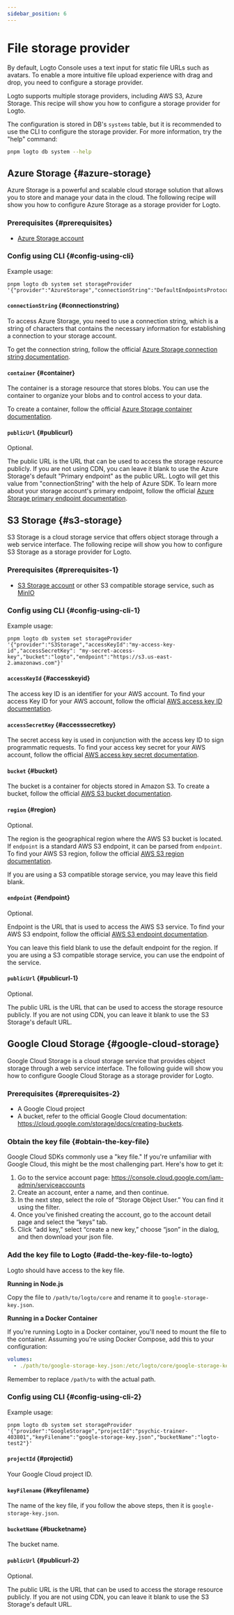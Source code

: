 ```yaml
---
sidebar_position: 6
---
```


# File storage provider

By default, Logto Console uses a text input for static file URLs such as avatars. To enable a more intuitive file upload experience with drag and drop, you need to configure a storage provider.

Logto supports multiple storage providers, including AWS S3, Azure Storage. This recipe will show you how to configure a storage provider for Logto.

The configuration is stored in DB's `systems` table, but it is recommended to use the CLI to configure the storage provider. For more information, try the "help" command:

```sh
pnpm logto db system --help
```

## Azure Storage \{#azure-storage}

Azure Storage is a powerful and scalable cloud storage solution that allows you to store and manage your data in the cloud. The following recipe will show you how to configure Azure Storage as a storage provider for Logto.

### Prerequisites \{#prerequisites}

- [Azure Storage account](https://docs.microsoft.com/en-us/azure/storage/common/storage-account-overview)

### Config using CLI \{#config-using-cli}

Example usage:

```
pnpm logto db system set storageProvider '{"provider":"AzureStorage","connectionString":"DefaultEndpointsProtocol=https;AccountName=logto;AccountKey=oRhfTBHOHiBxxxxxxxxxxxxxxxxZ0se6XROftl/Xrow==;EndpointSuffix=core.windows.net","container":"logto"}'
```

#### `connectionString` \{#connectionstring}

To access Azure Storage, you need to use a connection string, which is a string of characters that contains the necessary information for establishing a connection to your storage account.

To get the connection string, follow the official [Azure Storage connection string documentation](https://docs.microsoft.com/en-us/azure/storage/common/storage-configure-connection-string).

#### `container` \{#container}

The container is a storage resource that stores blobs. You can use the container to organize your blobs and to control access to your data.

To create a container, follow the official [Azure Storage container documentation](https://docs.microsoft.com/en-us/azure/storage/blobs/storage-blobs-introduction#containers).

#### `publicUrl` \{#publicurl}

Optional.

The public URL is the URL that can be used to access the storage resource publicly. If you are not using CDN, you can leave it blank to use the Azure Storage's default "Primary endpoint" as the public URL. Logto will get this value from "connectionString" with the help of Azure SDK. To learn more about your storage account's primary endpoint, follow the official [Azure Storage primary endpoint documentation](https://docs.microsoft.com/en-us/azure/storage/common/storage-account-overview#primary-endpoints).

## S3 Storage \{#s3-storage}

S3 Storage is a cloud storage service that offers object storage through a web service interface. The following recipe will show you how to configure S3 Storage as a storage provider for Logto.

### Prerequisites \{#prerequisites-1}

- [S3 Storage account](https://docs.aws.amazon.com/AmazonS3/latest/userguide/creating-buckets.html) or other S3 compatible storage service, such as [MinIO](https://min.io/)

### Config using CLI \{#config-using-cli-1}

Example usage:

```
pnpm logto db system set storageProvider '{"provider":"S3Storage","accessKeyId":"my-access-key-id","accessSecretKey": "my-secret-access-key","bucket":"logto","endpoint":"https://s3.us-east-2.amazonaws.com"}'
```

#### `accessKeyId` \{#accesskeyid}

The access key ID is an identifier for your AWS account. To find your access Key ID for your AWS account, follow the official [AWS access key ID documentation](https://docs.aws.amazon.com/IAM/latest/UserGuide/id_credentials_access-keys.html#Using_CreateAccessKey).

#### `accessSecretKey` \{#accesssecretkey}

The secret access key is used in conjunction with the access key ID to sign programmatic requests. To find your access key secret for your AWS account, follow the official [AWS access key secret documentation](https://docs.aws.amazon.com/IAM/latest/UserGuide/id_credentials_access-keys.html#Using_CreateAccessKey).

#### `bucket` \{#bucket}

The bucket is a container for objects stored in Amazon S3. To create a bucket, follow the official [AWS S3 bucket documentation](https://docs.aws.amazon.com/AmazonS3/latest/userguide/creating-buckets.html).

#### `region` \{#region}

Optional.

The region is the geographical region where the AWS S3 bucket is located. If `endpoint` is a standard AWS S3 endpoint, it can be parsed from `endpoint`. To find your AWS S3 region, follow the official [AWS S3 region documentation](https://docs.aws.amazon.com/general/latest/gr/s3.html).

If you are using a S3 compatible storage service, you may leave this field blank.

#### `endpoint` \{#endpoint}

Optional.

Endpoint is the URL that is used to access the AWS S3 service. To find your AWS S3 endpoint, follow the official [AWS S3 endpoint documentation](https://docs.aws.amazon.com/general/latest/gr/s3.html).

You can leave this field blank to use the default endpoint for the region. If you are using a S3 compatible storage service, you can use the endpoint of the service.

#### `publicUrl` \{#publicurl-1}

Optional.

The public URL is the URL that can be used to access the storage resource publicly. If you are not using CDN, you can leave it blank to use the S3 Storage's default URL.

## Google Cloud Storage \{#google-cloud-storage}

Google Cloud Storage is a cloud storage service that provides object storage through a web service interface. The following guide will show you how to configure Google Cloud Storage as a storage provider for Logto.

### Prerequisites \{#prerequisites-2}

- A Google Cloud project
- A bucket, refer to the official Google Cloud documentation: https://cloud.google.com/storage/docs/creating-buckets.

### Obtain the key file \{#obtain-the-key-file}

Google Cloud SDKs commonly use a "key file." If you're unfamiliar with Google Cloud, this might be the most challenging part. Here's how to get it:

1. Go to the service account page: https://console.cloud.google.com/iam-admin/serviceaccounts
2. Create an account, enter a name, and then continue.
3. In the next step, select the role of “Storage Object User.” You can find it using the filter.
4. Once you've finished creating the account, go to the account detail page and select the “keys” tab.
5. Click “add key,” select “create a new key,” choose “json” in the dialog, and then download your json file.

### Add the key file to Logto \{#add-the-key-file-to-logto}

Logto should have access to the key file.

**Running in Node.js**

Copy the file to `/path/to/logto/core` and rename it to `google-storage-key.json`.

**Running in a Docker Container**

If you're running Logto in a Docker container, you'll need to mount the file to the container. Assuming you're using Docker Compose, add this to your configuration:

```yaml
volumes:
  - ./path/to/google-storage-key.json:/etc/logto/core/google-storage-key.json
```

Remember to replace `/path/to` with the actual path.

### Config using CLI \{#config-using-cli-2}

Example usage:

```
pnpm logto db system set storageProvider '{"provider":"GoogleStorage","projectId":"psychic-trainer-403801","keyFilename":"google-storage-key.json","bucketName":"logto-test2"}'
```

#### `projectId` \{#projectid}

Your Google Cloud project ID.

#### `keyFilename` \{#keyfilename}

The name of the key file, if you follow the above steps, then it is `google-storage-key.json`.

#### `bucketName` \{#bucketname}

The bucket name.

#### `publicUrl` \{#publicurl-2}

Optional.

The public URL is the URL that can be used to access the storage resource publicly. If you are not using CDN, you can leave it blank to use the S3 Storage's default URL.
